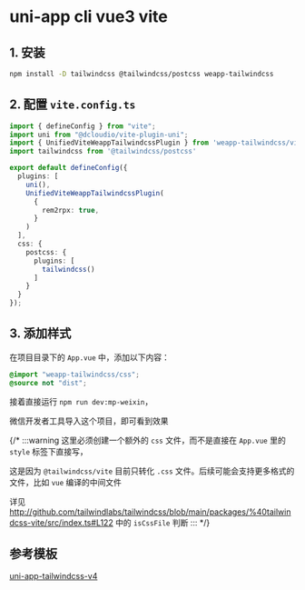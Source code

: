 
# uni-app cli vue3 vite

## 1. 安装

```bash npm2yarn
npm install -D tailwindcss @tailwindcss/postcss weapp-tailwindcss
```

<Patch />

## 2. 配置 `vite.config.ts`

```ts title="vite.config.ts"
import { defineConfig } from "vite";
import uni from "@dcloudio/vite-plugin-uni";
import { UnifiedViteWeappTailwindcssPlugin } from 'weapp-tailwindcss/vite'
import tailwindcss from '@tailwindcss/postcss'

export default defineConfig({
  plugins: [
    uni(),
    UnifiedViteWeappTailwindcssPlugin(
      {
        rem2rpx: true,
      }
    )
  ],
  css: {
    postcss: {
      plugins: [
        tailwindcss()
      ]
    }
  }
});

```

## 3. 添加样式

在项目目录下的 `App.vue` 中，添加以下内容：

```css title="App.vue"
@import "weapp-tailwindcss/css";
@source not "dist";
```

接着直接运行 `npm run dev:mp-weixin`，

微信开发者工具导入这个项目，即可看到效果

{/* :::warning
这里必须创建一个额外的 `css` 文件，而不是直接在 `App.vue` 里的 `style` 标签下直接写，

这是因为 `@tailwindcss/vite` 目前只转化 `.css` 文件。后续可能会支持更多格式的文件，比如 `vue` 编译的中间文件

详见 http://github.com/tailwindlabs/tailwindcss/blob/main/packages/%40tailwindcss-vite/src/index.ts#L122 中的 `isCssFile` 判断
::: */}



## 参考模板

[uni-app-tailwindcss-v4](https://github.com/icebreaker-template/uni-app-tailwindcss-v4) 